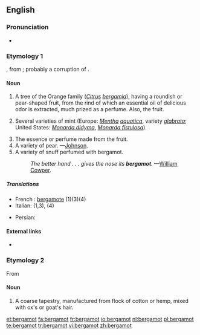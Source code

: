==English==

===Pronunciation===
*{{a|US}} {{IPA|/ˈbɝɡəˌmɒt/}}

===Etymology 1===
{{etyl|fr}} {{term|bergamote|lang=fr}}, from {{etyl|it}} {{term|bergamotta|lang=it}}; probably a corruption of {{etyl|tr}} {{term|bey armudu||a lord's pear|lang=tr}}.

====Noun====
{{en-noun|s|-}}

# {{botany}} A tree of the Orange family (''[[Citrus]] [[bergamia]]''), having a roundish or pear-shaped fruit, from the rind of which an essential oil of delicious odor is extracted, much prized as a perfume. Also, the fruit. 
# {{botany}} Several varieties of mint (Europe: ''[[Mentha]] [[aquatica]]'', variety ''[[glabrata]]''; United States: ''[[Monarda didyma]]'', ''[[Monarda fistulosa]]'').
# The essence or perfume made from the fruit.
# A variety of pear. —[[Johnson]].
# A variety of snuff perfumed with bergamot.
#:''The better hand . . . gives the nose its '''bergamot'''.'' —[[w:William Cowper|William Cowper]].

=====Translations=====
{{checktrans-top}}
* French : [[bergamote]] (1)(3)(4)
*Italian: {{t-|it|bergamotto|m}} (1,3), {{t-|it|bergamotta|f}} (4)
{{trans-mid}}
*Persian: {{t|fa|ترنج|tr=toranj|xs=Persian}}
{{trans-bottom}}

====External links====
*{{projectlink|Collier's|Bergamot}}

===Etymology 2===
From {{term|Bergamo|lang=it}}

====Noun====
{{en-noun|-|s}}

# A coarse tapestry, manufactured from flock of cotton or hemp, mixed with ox's or goat's hair.

[[et:bergamot]]
[[fa:bergamot]]
[[fr:bergamot]]
[[io:bergamot]]
[[nl:bergamot]]
[[pl:bergamot]]
[[te:bergamot]]
[[tr:bergamot]]
[[vi:bergamot]]
[[zh:bergamot]]